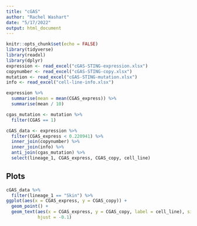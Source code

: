 ```yaml
---
title: "cGAS"
author: "Rachel Washart"
date: "5/17/2022"
output: html_document
---
```


```r
knitr::opts_chunk$set(echo = FALSE)
library(tidyverse)
library(readxl)
library(dplyr)
expression <- read_excel("cGAS-STING-expression.xlsx")
copynumber <- read_excel("cGAS-STING-copy.xlsx")
mutation <- read_excel("cGAS-STING-mutation.xlsx")
info <- read_excel("cell-line-info.xlsx")
```


```r
expression %>%
  summarise(mean = mean(CGAS_express)) %>%
  summarise(mean / 10)
```


```r
cgas_mutation <- mutation %>%
  filter(CGAS == 1)

cGAS_data <- expression %>%
  filter(CGAS_express < 0.220941) %>%
  inner_join(copynumber) %>%
  inner_join(info) %>%
  anti_join(cgas_mutation) %>%
  select(lineage_1, CGAS_express, CGAS_copy, cell_line)
```

## Plots

```r
cGAS_data %>%
  filter(lineage_1 == "Skin") %>%
ggplot(aes(x = CGAS_express, y = CGAS_copy)) +
  geom_point() +
  geom_text(aes(x = CGAS_express, y = CGAS_copy, label = cell_line), size = 3,
            hjust = -0.1)
```
